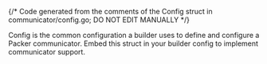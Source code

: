 {/* Code generated from the comments of the Config struct in communicator/config.go; DO NOT EDIT MANUALLY */}

Config is the common configuration a builder uses to define and configure a Packer
communicator. Embed this struct in your builder config to implement
communicator support.
